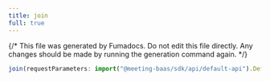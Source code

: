```yaml
---
title: join
full: true
---
```


{/* This file was generated by Fumadocs. Do not edit this file directly. Any changes should be made by running the generation command again. */}



```typescript
join(requestParameters: import("@meeting-baas/sdk/api/default-api").DefaultApiJoinRequest, options: RawAxiosRequestConfig): Promise<any>
```


